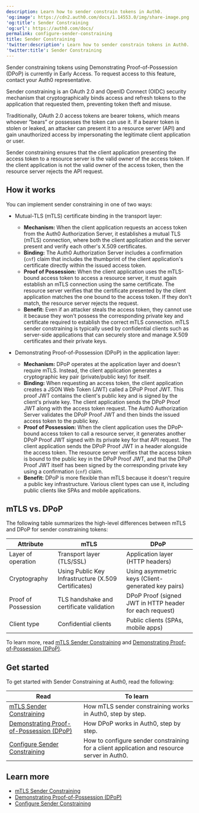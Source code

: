 ```yaml
---
description: Learn how to sender constrain tokens in Auth0.
'og:image': https://cdn2.auth0.com/docs/1.14553.0/img/share-image.png
'og:title': Sender Constraining
'og:url': https://auth0.com/docs/
permalink: configure-sender-constraining
title: Sender Constraining
'twitter:description': Learn how to sender constrain tokens in Auth0.
'twitter:title': Sender Constraining
---
```

<Callout icon="file-lines" color="#0EA5E9" iconType="regular">

Sender constraining tokens using Demonstrating Proof-of-Possession (DPoP) is currently in Early Access. To request access to this feature, contact your Auth0 representative.

</Callout>

Sender constraining is an <Tooltip tip="" cta="View Glossary" href="/docs/glossary?term=OAuth+2.0">OAuth 2.0</Tooltip> and <Tooltip tip="" cta="View Glossary" href="/docs/glossary?term=OpenID">OpenID</Tooltip> Connect (OIDC) security mechanism that cryptographically binds access and <Tooltip tip="" cta="View Glossary" href="/docs/glossary?term=refresh+tokens">refresh tokens</Tooltip> to the application that requested them, preventing token theft and misuse.

Traditionally, OAuth 2.0 <Tooltip tip="" cta="View Glossary" href="/docs/glossary?term=access+tokens">access tokens</Tooltip> are bearer tokens, which means whoever “bears” or possesses the token can use it. If a bearer token is stolen or leaked, an attacker can present it to a <Tooltip tip="" cta="View Glossary" href="/docs/glossary?term=resource+server">resource server</Tooltip> (API) and gain unauthorized access by impersonating the legitimate client application or user.

Sender constraining ensures that the client application presenting the access token to a resource server is the valid owner of the access token. If the client application is not the valid owner of the access token, then the resource server rejects the API request.

## How it works

You can implement sender constraining in one of two ways:

* Mutual-TLS (mTLS) certificate binding in the transport layer:

  + **Mechanism:** When the client application requests an access token from the Auth0 Authorization Server, it establishes a mutual TLS (mTLS) connection, where both the client application and the server present and verify each other's X.509 certificates.
  + **Binding:** The Auth0 Authorization Server includes a confirmation (`cnf`) claim that includes the thumbprint of the client application's certificate directly within the issued access token.
  + **Proof of Possession:** When the client application uses the mTLS-bound access token to access a resource server, it must again establish an mTLS connection using the same certificate. The resource server verifies that the certificate presented by the client application matches the one bound to the access token. If they don't match, the resource server rejects the request.
  + **Benefit:** Even if an attacker steals the access token, they cannot use it because they won't possess the corresponding private key and certificate required to establish the correct mTLS connection. mTLS sender constraining is typically used by confidential clients such as server-side applications that can securely store and manage X.509 certificates and their private keys.
* Demonstrating Proof-of-Possession (DPoP) in the application layer:

  + **Mechanism:** DPoP operates at the application layer and doesn't require mTLS. Instead, the client application generates a cryptographic key pair (private/public key) for itself.
  + **Binding:** When requesting an access token, the client application creates a JSON Web Token (JWT) called a DPoP Proof JWT. This proof JWT contains the client's public key and is signed by the client's private key. The client application sends the DPoP Proof JWT along with the access token request. The Auth0 Authorization Server validates the DPoP Proof JWT and then binds the issued access token to the public key.
  + **Proof of Possession:** When the client application uses the DPoP-bound access token to call a resource server, it generates another DPoP Proof JWT signed with its private key for that API request. The client application sends the DPoP Proof JWT in a header alongside the access token. The resource server verifies that the access token is bound to the public key in the DPoP Proof JWT, and that the DPoP Proof JWT itself has been signed by the corresponding private key using a confirmation (`cnf`) claim.
  + **Benefit:** DPoP is more flexible than mTLS because it doesn't require a public key infrastructure. Various client types can use it, including public clients like SPAs and mobile applications.

## mTLS vs. DPoP

The following table summarizes the high-level differences between mTLS and DPoP for sender constraining tokens:

<table class="table"><thead>
<tr>
<th><strong>Attribute</strong></th>
<th><strong>mTLS</strong></th>
<th><strong>DPoP</strong></th>
</tr>
</thead>
<tbody>
<tr>
<td>Layer of operation</td>
<td>Transport layer (TLS/SSL)</td>
<td>Application layer (HTTP headers)</td>
</tr>
<tr>
<td>Cryptography</td>
<td>Using Public Key Infrastructure  (X.509 Certificates)</td>
<td>Using asymmetric keys (Client-generated key pairs)</td>
</tr>
<tr>
<td>Proof of Possession</td>
<td>TLS handshake and certificate validation</td>
<td>DPoP Proof (signed JWT in HTTP header for each request)</td>
</tr>
<tr>
<td>Client type</td>
<td>Confidential clients</td>
<td>Public clients (SPAs, mobile apps)</td>
</tr>
</tbody>
</table>

To learn more, read [mTLS Sender Constraining](/docs/secure/sender-constraining/mtls-sender-constraining) and [Demonstrating Proof-of-Possession (DPoP)](/docs/secure/sender-constraining/demonstrating-proof-of-possession-dpop).

## Get started

To get started with Sender Constraining at Auth0, read the following:

<table class="table"><thead>
<tr>
<th><strong>Read</strong></th>
<th><strong>To learn</strong></th>
</tr>
</thead>
<tbody>
<tr>
<td><a href="/docs/secure/sender-constraining/mtls-sender-constraining">mTLS Sender Constraining</a></td>
<td>How mTLS sender constraining works in Auth0, step by step.</td>
</tr>
<tr>
<td><a href="/docs/secure/sender-constraining/demonstrating-proof-of-possession-dpop">Demonstrating Proof-of-Possession (DPoP)</a></td>
<td>How DPoP works in Auth0, step by step.</td>
</tr>
<tr>
<td><a href="/docs/secure/sender-constraining/configure-sender-constraining">Configure Sender Constraining</a></td>
<td>How to configure sender constraining for a client application and resource server in Auth0.</td>
</tr>
</tbody>
</table>

## Learn more

* [mTLS Sender Constraining](/docs/secure/sender-constraining/mtls-sender-constraining)
* [Demonstrating Proof-of-Possession (DPoP)](/docs/secure/sender-constraining/demonstrating-proof-of-possession-dpop)
* [Configure Sender Constraining](/docs/secure/sender-constraining/configure-sender-constraining)